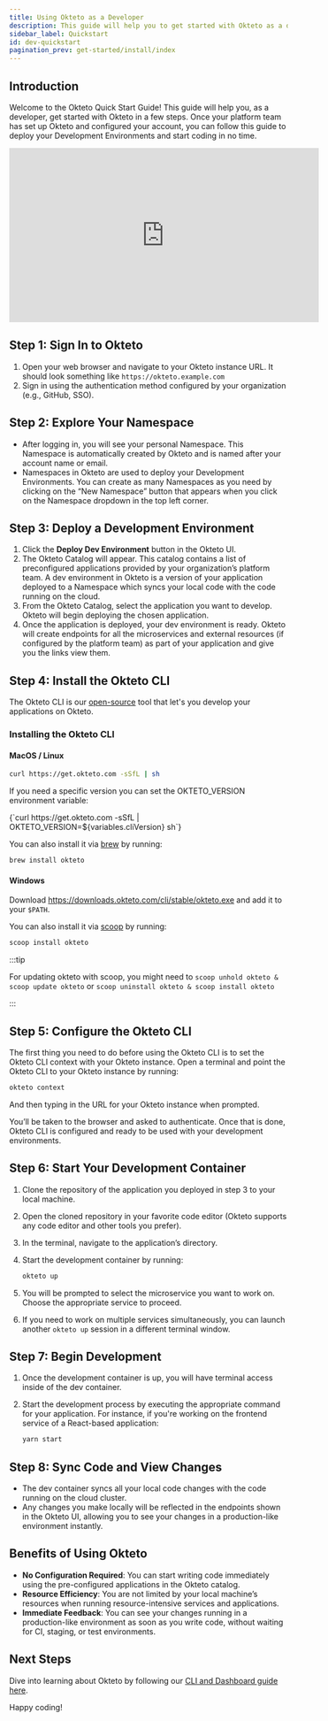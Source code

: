 ```yaml
---
title: Using Okteto as a Developer
description: This guide will help you to get started with Okteto as a developer
sidebar_label: Quickstart
id: dev-quickstart
pagination_prev: get-started/install/index
---
```



## Introduction

Welcome to the Okteto Quick Start Guide! This guide will help you, as a developer, get started with Okteto in a few steps. Once your platform team has set up Okteto and configured your account, you can follow this guide to deploy your Development Environments and start coding in no time.

<iframe
  width="560"
  height="315"
  src="https://www.youtube.com/embed/eEJWJObxM2I?si=Q8MV1MEQ1WZa93YQ"
  title="Okteto Developer Quickstart Guide"
  frameborder="0"
  allow="accelerometer; autoplay; clipboard-write; encrypted-media; gyroscope; picture-in-picture; web-share"
  referrerpolicy="strict-origin-when-cross-origin"
  allowfullscreen
></iframe>


## Step 1: Sign In to Okteto

1. Open your web browser and navigate to your Okteto instance URL. It should look something like `https://okteto.example.com`
2. Sign in using the authentication method configured by your organization (e.g., GitHub, SSO).

## Step 2: Explore Your Namespace

- After logging in, you will see your personal Namespace. This Namespace is automatically created by Okteto and is named after your account name or email.
- Namespaces in Okteto are used to deploy your Development Environments. You can create as many Namespaces as you need by clicking on the “New Namespace” button that appears when you click on the Namespace dropdown in the top left corner.

## Step 3: Deploy a Development Environment

1. Click the **Deploy Dev Environment** button in the Okteto UI.
2. The Okteto Catalog will appear. This catalog contains a list of preconfigured applications provided by your organization’s platform team. A dev environment in Okteto is a version of your application deployed to a Namespace which syncs your local code with the code running on the cloud.
3. From the Okteto Catalog, select the application you want to develop. Okteto will begin deploying the chosen application.
4. Once the application is deployed, your dev environment is ready. Okteto will create endpoints for all the microservices and external resources (if configured by the platform team) as part of your application and give you the links view them.

## Step 4: Install the Okteto CLI

The Okteto CLI is our [open-source](https://github.com/okteto/okteto) tool that let's you develop your applications on Okteto.

### Installing the Okteto CLI

#### MacOS / Linux

```bash
curl https://get.okteto.com -sSfL | sh
```

If you need a specific version you can set the OKTETO_VERSION environment variable:

<CodeBlock language="bash">
  {`curl https://get.okteto.com -sSfL | OKTETO_VERSION=${variables.cliVersion} sh`}
</CodeBlock>

You can also install it via [brew](https://brew.sh/) by running:

```bash
brew install okteto
```

#### Windows

Download https://downloads.okteto.com/cli/stable/okteto.exe and add it to your `$PATH`.

You can also install it via [scoop](https://scoop.sh/) by running:

```bash
scoop install okteto
```

:::tip

For updating okteto with scoop, you might need to `scoop unhold okteto & scoop update okteto` or `scoop uninstall okteto & scoop install okteto`

:::

## Step 5: Configure the Okteto CLI

The first thing you need to do before using the Okteto CLI is to set the Okteto CLI context with your Okteto instance.
Open a terminal and point the Okteto CLI to your Okteto instance by running:

```bash
okteto context
```
And then typing in the URL for your Okteto instance when prompted.

You’ll be taken to the browser and asked to authenticate. Once that is done, Okteto CLI is configured and ready to be used with your development environments.

## Step 6: Start Your Development Container

1. Clone the repository of the application you deployed in step 3 to your local machine.
2. Open the cloned repository in your favorite code editor (Okteto supports any code editor and other tools you prefer).
3. In the terminal, navigate to the application’s directory.
4. Start the development container by running:

   ```bash
   okteto up
   ```

5. You will be prompted to select the microservice you want to work on. Choose the appropriate service to proceed.
6. If you need to work on multiple services simultaneously, you can launch another `okteto up` session in a different terminal window.

## Step 7: Begin Development

1. Once the development container is up, you will have terminal access inside of the dev container.
2. Start the development process by executing the appropriate command for your application. For instance, if you're working on the frontend service of a React-based application:

   ```bash
   yarn start
   ```

## Step 8: Sync Code and View Changes

- The dev container syncs all your local code changes with the code running on the cloud cluster.
- Any changes you make locally will be reflected in the endpoints shown in the Okteto UI, allowing you to see your changes in a production-like environment instantly.

## Benefits of Using Okteto

- **No Configuration Required**: You can start writing code immediately using the pre-configured applications in the Okteto catalog.
- **Resource Efficiency**: You are not limited by your local machine’s resources when running resource-intensive services and applications.
- **Immediate Feedback**: You can see your changes running in a production-like environment as soon as you write code, without waiting for CI, staging, or test environments.

## Next Steps

Dive into learning about Okteto by following our [CLI and Dashboard guide here](/get-started/using-okteto-cli-and-dashboard.mdx).

Happy coding!
